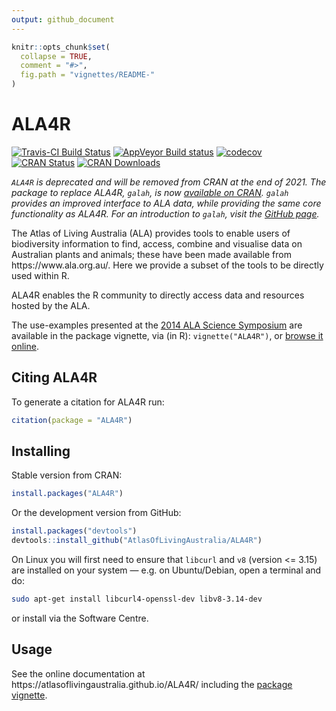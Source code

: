 ```yaml
---
output: github_document
---
```


<!-- README.md is generated from README.Rmd. Please edit that file -->

```r
knitr::opts_chunk$set(
  collapse = TRUE,
  comment = "#>",
  fig.path = "vignettes/README-"
)
```

# ALA4R

[![Travis-CI Build Status](https://travis-ci.org/AtlasOfLivingAustralia/ALA4R.svg?branch=master)](https://travis-ci.org/AtlasOfLivingAustralia/ALA4R)
[![AppVeyor Build status](https://ci.appveyor.com/api/projects/status/g9pudc4l7053w4vn/branch/master?svg=true)](https://ci.appveyor.com/project/PeggyNewman/ala4r/branch/master)
[![codecov](https://codecov.io/gh/AtlasOfLivingAustralia/ALA4R/branch/master/graph/badge.svg)](https://codecov.io/gh/AtlasOfLivingAustralia/ALA4R)
[![CRAN Status](https://www.r-pkg.org/badges/version/ALA4R)](https://www.r-pkg.org/pkg/ALA4R)
[![CRAN Downloads](https://cranlogs.r-pkg.org/badges/grand-total/ALA4R)](https://cran.r-project.org/package=ALA4R)

*`ALA4R` is deprecated and will be removed from CRAN at the end of 2021. The package to replace ALA4R, `galah`, is now [available on CRAN](https://CRAN.R-project.org/package=galah). `galah` provides an improved interface to ALA data, while providing the same core functionality as ALA4R. For an introduction to `galah`, visit the [GitHub page](https://github.com/AtlasOfLivingAustralia/galah).*

The Atlas of Living Australia (ALA) provides tools to enable users of biodiversity information to find, access, combine and visualise data on Australian plants and animals; these have been made available from https://www.ala.org.au/. Here we provide a subset of the tools to be directly used within R.

ALA4R enables the R community to directly access data and resources hosted by the ALA.

The use-examples presented at the [2014 ALA Science Symposium](https://www.ala.org.au/blogs-news/2014-atlas-of-living-australia-science-symposium/) are available in the package vignette, via (in R): `vignette("ALA4R")`, or [browse it online](https://atlasoflivingaustralia.github.io/ALA4R/articles/ALA4R.html).

## Citing ALA4R 
To generate a citation for ALA4R run: 
```r
citation(package = "ALA4R")
```

## Installing

Stable version from CRAN:

```r
install.packages("ALA4R")
```

Or the development version from GitHub:

```r
install.packages("devtools")
devtools::install_github("AtlasOfLivingAustralia/ALA4R")
```

On Linux you will first need to ensure that `libcurl` and `v8` (version <= 3.15) are installed on your system --- e.g. on Ubuntu/Debian, open a terminal and do:

```sh
sudo apt-get install libcurl4-openssl-dev libv8-3.14-dev
```
or install via the Software Centre.


## Usage

See the online documentation at https://atlasoflivingaustralia.github.io/ALA4R/ including the [package vignette](https://atlasoflivingaustralia.github.io/ALA4R/articles/ALA4R.html).

